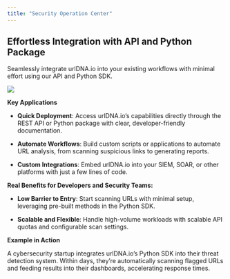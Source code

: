 ```yaml
---
title: "Security Operation Center"
---
```


## Effortless Integration with API and Python Package

Seamlessly integrate urlDNA.io into your existing workflows with minimal effort using our API and Python SDK.

![](https://github.com/urldna/docs/blob/main/images/use-cases/security-operation-center-integration/api.png?raw=true)

**Key Applications**

* **Quick Deployment**: Access urlDNA.io’s capabilities directly through the REST API or Python package with clear, developer-friendly documentation.

* **Automate Workflows**: Build custom scripts or applications to automate URL analysis, from scanning suspicious links to generating reports.

* **Custom Integrations**: Embed urlDNA.io into your SIEM, SOAR, or other platforms with just a few lines of code.

**Real Benefits for Developers and Security Teams:**

* **Low Barrier to Entry**: Start scanning URLs with minimal setup, leveraging pre-built methods in the Python SDK.

* **Scalable and Flexible**: Handle high-volume workloads with scalable API quotas and configurable scan settings.

**Example in Action**

<Tip>
  A cybersecurity startup integrates urlDNA.io’s Python SDK into their threat detection system. Within days, they’re automatically scanning flagged URLs and feeding results into their dashboards, accelerating response times.
</Tip>